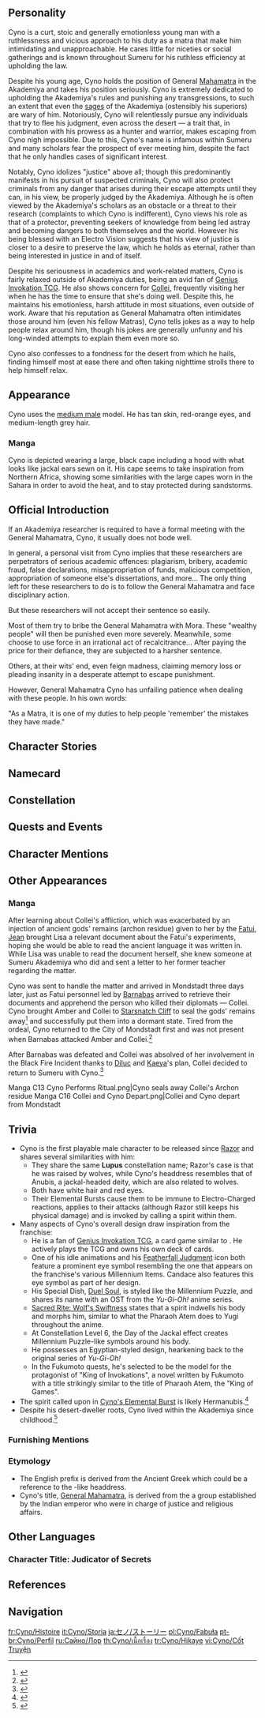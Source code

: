{{CharacterTabs}}
{{Quote|The General Mahamatra of the Akademiya, leader of all the Matras. He has a unique sense of humor that never fails to leave a deep impression.|Description from the Official Website<ref>Official Genshin Impact Website: [https://genshin.hoyoverse.com/en/character/sumeru?char=3 Cyno]</ref>}}

==Personality==
{{Quote|The General Mahamatra in charge of supervising the researchers of the Akademiya. It is said that when he gets down to work, the General Mahamatra is even more sufficient than the "Great Vayuvyastra" made by the Kshahrewar.|In-game character attributes and profile page text}}
Cyno is a curt, stoic and generally emotionless young man with a ruthlessness and vicious approach to his duty as a matra that make him intimidating and unapproachable. He cares little for niceties or social gatherings and is known throughout Sumeru for his ruthless efficiency at upholding the law.

Despite his young age, Cyno holds the position of General [[Matra|Mahamatra]] in the Akademiya and takes his position seriously. Cyno is extremely dedicated to upholding the Akademiya's rules and punishing any transgressions, to such an extent that even the [[Sumeru Akademiya#Academic Progression|sages]] of the Akademiya (ostensibly his superiors) are wary of him. Notoriously, Cyno will relentlessly pursue any individuals that try to flee his judgment, even across the desert &mdash; a trait that, in combination with his prowess as a hunter and warrior, makes escaping from Cyno nigh impossible. Due to this, Cyno's name is infamous within Sumeru and many scholars fear the prospect of ever meeting him, despite the fact that he only handles cases of significant interest.

Notably, Cyno idolizes "justice" above all; though this predominantly manifests in his pursuit of suspected criminals, Cyno will also protect criminals from any danger that arises during their escape attempts until they can, in his view, be properly judged by the Akademiya. Although he is often viewed by the Akademiya's scholars as an obstacle or a threat to their research (complaints to which Cyno is indifferent), Cyno views his role as that of a protector, preventing seekers of knowledge from being led astray and becoming dangers to both themselves and the world. However his being blessed with an Electro Vision suggests that his view of justice is closer to a desire to preserve the law, which he holds as eternal, rather than being interested in justice in and of itself.

Despite his seriousness in academics and work-related matters, Cyno is fairly relaxed outside of Akademiya duties, being an avid fan of [[Genius Invokation TCG]]. He also shows concern for [[Collei]], frequently visiting her when he has the time to ensure that she's doing well. Despite this, he maintains his emotionless, harsh attitude in most situations, even outside of work. Aware that his reputation as General Mahamatra often intimidates those around him (even his fellow Matras), Cyno tells jokes as a way to help people relax around him, though his jokes are generally unfunny and his long-winded attempts to explain them even more so.

Cyno also confesses to a fondness for the desert from which he hails, finding himself most at ease there and often taking nighttime strolls there to help himself relax.

==Appearance==
{{See also|Heart of the Scales}}
<!-- Keep appearance section short and concise. Limit to 3-4 sentences. Outfits should be described on the outfit pages. -->
Cyno uses the [[:Category:Medium Male Characters|medium male]] model. He has tan skin, red-orange eyes, and medium-length grey hair.

===Manga===
Cyno is depicted wearing a large, black cape including a hood with what looks like jackal ears sewn on it. His cape seems to take inspiration from Northern Africa, showing some similarities with the large capes worn in the Sahara in order to avoid the heat, and to stay protected during sandstorms.

==Official Introduction==
{{Official Introduction
|title     = The law is just, and there is no escape for the guilty
|link      = https://www.hoyolab.com/article/7118146
|character = Cyno}}
{{Quote|Many researchers at the [[Akademiya]] fear that the General Mahamatra will interfere with their research. However, it seems that they are worrying about nothing. Most of them do not produce results worthy of his visit.|A reply given by Forest Watcher [[Tighnari]] when [[Collei]] asked a question about the General Mahamatra.}}
If an Akademiya researcher is required to have a formal meeting with the General Mahamatra, Cyno, it usually does not bode well.

In general, a personal visit from Cyno implies that these researchers are perpetrators of serious academic offences: plagiarism, bribery, academic fraud, false declarations, misappropriation of funds, malicious competition, appropriation of someone else's dissertations, and more... The only thing left for these researchers to do is to follow the General Mahamatra and face disciplinary action.

But these researchers will not accept their sentence so easily.

Most of them try to bribe the General Mahamatra with Mora. These "wealthy people" will then be punished even more severely. Meanwhile, some choose to use force in an irrational act of recalcitrance... After paying the price for their defiance, they are subjected to a harsher sentence.

Others, at their wits' end, even feign madness, claiming memory loss or pleading insanity in a desperate attempt to escape punishment.

However, General Mahamatra Cyno has unfailing patience when dealing with these people. In his own words:

"As a Matra, it is one of my duties to help people 'remember' the mistakes they have made."

==Character Stories==
{{Character Story
|title1        = Character Details
|text1         = <p>As the leader of all Matra, General Mahamatra Cyno is well known to everyone in the Akademiya.</p><!--
              --><p>His duties are to arrest those who violate the Akademiya's rules and regulations, terminate illegal studies, and uphold discipline of the Akademiya. Nevertheless, researchers feel that this General Mahamatra does nothing but undermine academic progress and prohibit scientific research. Some even claim that he is "cutting off the path to knowledge" and can be seen as a dire threat to any researcher eager to seek knowledge...</p><!--
              --><p>Over time, researchers have come to shrink away from Cyno in silence whenever they so much as see him, wanting to have nothing to do with him.</p><!--
              --><p>But the General Mahamatra is hardly bothered by such things.</p><!--
              --><p>If this exaggerated public image can really deter some researchers, that will in no way be an inconvenience for his work.</p><!--
              --><p>Plus, in the words of that Forest Watcher friend of his,</p><!--
              --><p>"The research conducted by most researchers is nowhere significant enough to result in a talk with a Matra."</p>
|mention1      = Tighnari

|title2        = Character Story 1
|friendship2   = 2
|text2         = <p>Wisdom can bring enlightenment to scholars, but can also lead to utter arrogance.</p><!--
              --><p>In the history of the Akademiya, many researchers have used their "wisdom" to commit crimes.</p><!--
              --><p>For example, in order to test the limit of the Specters' body inflation, one [[Amurta]] researcher adopted an illegal catalyst and created a mega-sized [[Specter]], which later exploded during the experiment and leveled the entire research center. Then, there was a researcher from [[Spantamad]] who had aimed to test a Ruin Guard's ability to cultivate fields, but lost control of the modified machine, resulting in the ruin of many farmlands and grave injuries for several farmers. There have also been numerous criminal cases concerning academic fraud and the abuse of intelligence for personal gain...</p><!--
              --><p>Such researchers, who do not abide by the law and pose dangers to others, will all be pursued and judged by the Matra led by Cyno.</p><!--
              --><p>When they stand before the Matra, these researchers will almost always spare no effort to justify themselves. Their reasons have included but are not limited to suddenly cut funds, the Akademiya's favoritism towards other researchers, the results of their work being stolen... Some may even accuse the Matra of stopping them from completing their research out of jealousy of their talents.</p><!--
              --><p>Cyno's response to such sophistry is always to stay silent and press forward in subduing all those garrulous criminals and sending them to trial.</p><!--
              --><p>Those who violate the rules can always come up with a million excuses. However, only one ending awaits them.</p>
|mention2      = 

|title3        = Character Story 2
|friendship3   = 3
|text3         = <p>The name of the General Mahamatra has traveled well beyond the Akademiya's walls.</p><!--
              --><p>According to a [[Forest Watcher]] in the [[Avidya Forest]], he once caught a glimpse of this General Mahamatra quietly traveling through the woods in the middle of the night. A person living on the outskirts of [[Apam Woods]] can still clearly remember how a white-haired teenager asked them for a bowl of water, before venturing deep into the forest alone with just a traveling pack on his back. Adventurers resting in [[Sobek Oasis]] claim to have given directions to Cyno, though the area he was heading to had been packed with monsters. Even the proudest mercenaries and Treasure Hoarders in the Great Red Sand dare not make things difficult for the General Mahamatra, having learned this lesson well from the example of a mercenary group that was annihilated in the desert for sheltering wanted researchers.</p><!--
              --><p>However, for those criminals who have fallen into the hands of Cyno, their reverence for the General Mahamatra usually comes from another aspect of his character.</p><!--
              --><p>When escaping from the Akademiya, criminals tend to flee in an extreme panic, and can sometimes stray into perilous places. Yet, instead of letting them suffer the consequences, Cyno will come to their rescue without hesitation, just so that he can bring them back to the Akademiya to face their proper punishment.</p><!--
              --><p>Once, a criminal who had crossed the Great Red Sand with Cyno asked him about the point of doing all this. Cyno replied,</p><!--
              --><p>"Only the law can judge you, and my role here is to bring you to face the scales."</p><!--
              --><p>After being released from prison, the researcher, who had been a Vahumana graduate, turned their adventures returning to the Akademiya into a novel titled "The Goon," which remains a bestseller in the Akademiya. The researcher was even invited by Vahumana to give a lecture, during which they went into great detail about the portrayal of "justice" in the book.</p><!--
              --><p>If you ask Cyno, however, he would say that certain parts of the book were heavily exaggerated. In truth, they did not encounter any monsters created by the descendants of King Deshret, nor did they stray into a living labyrinth at the bottom of the desert or survive a sandstorm in the folds of a humongous sandworm.</p><!--
              --><p>Nevertheless, Cyno did appreciate the candidness with which the author described their own crimes, and would like to remind them to not commit such crimes ever again.</p>
|mention3      = 

|title4        = Character Story 3
|friendship4   = 4
|text4         = <p>In the Akademiya, the mere mention of the Matra's office can make any researcher's heart seize up.</p><!--
              --><p>Apart from the renowned "evil deeds" of the Matra, what disturbs them even more is how creepy, dry laughter can be heard from the office whenever Cyno walks in...</p><!--
              --><p>Researchers firmly believe that this must be the Matra's way of expressing smug satisfaction at the sight of Cyno passing judgment on some hapless researcher.</p><!--
              --><p>But only the Matra know that the laughter is a response to Cyno's unique sense of humor.</p><!--
              --><p>"I once worked on a case where the researcher involved was under great pressure because his paper had been rejected multiple times at the review stage. He eventually rammed it through by successfully bribing the members of his review committee. However, the data in that paper was so wrong that it didn't even take long to be exposed as academic fraud. When I went to arrest this researcher, he asked me 'what have I done wrong?'..."</p><!--
              --><p>After a pause, Cyno continued,</p><!--
              --><p>"I answered, 'Your paper.'"</p><!--
              --><p>Seeing the Matra all sit there in silence, Cyno seemed to be worried that they did not get the joke, so he went on to explain it with a serious expression,</p><!--
              --><p>"You see, the interesting part of this story lies in how, when he asked me what he had done wrong, he expected me to say that his fault lay with his bribing of the committee due to academic pressure, yet I told him that his error was in not reaching the correct conclusions in his paper. The clever part about this joke is that I changed the subject that was being discussed..."</p><!--
              --><p>After he finished explaining, the Matra all exchanged looks before letting out a few dry, strangled laughs in concert...</p><!--
              --><p>The awkward laughter lent a strange sense of human warmth then to the often somber and solemn Matra office.</p><!--
              --><p>However, to prevent such an awkward situation from ever happening again, the Matra gradually came to a consensus that after Cyno finishes telling a joke, everyone in the room must force out a laugh or two in response so that he will not start explaining it.</p><!--
              --><p>On the other hand, any Matra who attempts to imitate Cyno's style will be harshly punished by the others through extreme means such as confiscating their canteen meal tickets.</p><!--
              --><p>After all, one Cyno is enough for the whole division.</p>
|mention4      = 

|title5        = Character Story 4
|friendship5   = 5
|text5         = <p>Cyno has always believed that the Matra are not the enemies of those who seek knowledge.</p><!--
              --><p>[[Cyrus (Sumeru)|Cyrus]], a scholar who tutored Cyno before, once told him that without the Akademiya's laws, "wisdom" will soon turn into "calamity."</p><!--
              --><p>These floating scraps of out-of-control "wisdom" are like bait on a sea of ignorance, luring innocent knowledge seekers into the abyss.</p><!--
              --><p>They will make researchers far too arrogant and reckless, to the point where they may even attempt to tamper with life and death due to their lack of respect for human life. Eventually, they shall cause irreparable damage to the world.</p><!--
              --><p>The sages keep introducing new rules and regulations precisely to ensure that the knowledge seekers of the Akademiya will not be misled and go astray because of such bait.</p><!--
              --><p>The Matra who hunt down those who violate the law and judge them according to those same laws are in fact the "guardians" of all those who seek knowledge in the Akademiya.</p><!--
              --><p>However, in the eyes of researchers, they are but a bunch of "demolishers" who constantly, violently cut off their paths to knowledge.</p><!--
              --><p>"Dumb humanoid Fungi," "Mr. You-Can't-Do-This," "Paper Shredders"... These are all nicknames they have come up with for the Matra.</p><!--
              --><p>Among them, the most notorious one is "the Akademiya's Sumpter Beasts," a name coined by a Haravatat researcher.</p><!--
              --><p>When they first heard of this nickname, most of the Matra were rather enraged, reckoning that the researchers thought too little of their hard work.</p><!--
              --><p>On the contrary, Cyno noted that he actually fancied it quite a bit.</p><!--
              --><p>"We Matra are indeed Sumpter Beasts who walk the Akademiya's halls, carrying the rules and regulations on our backs."</p><!--
              --><p>"When exercising our rights, each of us must always keep that weight in mind."</p><!--
              --><p>After pondering the matter for a while, this General Mahamatra added,</p><!--
              --><p>"Plus, we could stand to be more like Sumpter Beasts in avoiding pointless arguments and focusing on, ahem, getting to our desired destination."</p>
|mention5      = Cyrus (Sumeru)

|title6        = Character Story 5
|friendship6   = 6
|text6         = <p>When the Akademiya was first established, its researchers wielded their boundless imagination and innovation to the fullest with the abundant resources available at their beck and call.</p><!--
              --><p>They had reshaped terrain, controlled the weather, recreated ancient relics... But when the knowledge of the earth could no longer satisfy their insatiable curiosity, some researchers turned their focus to the starry skies, whereas some others attempted to tamper with life and death.</p><!--
              --><p>However, these kinds of knowledge were not things they should or could have touched upon.</p><!--
              --><p>To prevent researchers from being devastated by their own knowledge, the sages laid out six cardinal sins.</p><!--
              --><p>They held that all the crimes in this world derive from these six sins.</p><!--
              --><p>The first is to interfere with human evolution;</p><!--
              --><p>The second is to tamper with life and death;</p><!--
              --><p>The third is to delve beyond the universe;</p><!--
              --><p>The fourth is to investigate the origin of words;</p><!--
              --><p>The fifth is to revere gods without acts of devotion;</p><!--
              --><p>The sixth is to attempt the forbidden and fear none.</p><!--
              --><p>Since then, the sages have been introducing new rules and regulations according to these six deadly sins while amending and revising old ones. The Matra enforce the laws, and the researchers perform their roles accordingly as well.</p><!--
              --><p>In this way, everything in the Akademiya functions in a desirable manner, and the Akademiya and its researchers have been marching forward with thriving clarity of wisdom ever since.</p><!--
              --><p>As time has passed, the six ancient sins seem to have been forgotten by most, and ambitious people have been on the move since...</p><!--
              --><p>However, for Cyno, the current General Mahamatra, what he ought to do has not changed.</p><!--
              --><p>He will, according to the six ancient deadly sins, justly judge all the lawbreakers.</p><!--
              --><p>Even sages shall not be exempt.</p>
|mention6      = 

|title7        = Cyno's Genius Invokation TCG Deck Box
|friendship7   = 4
|text7         = <p>This deck box, which contains Cyno's [[Genius Invokation TCG]] deck, is his favorite physical possession.</p><!--
              --><p>The exterior of this deck box is wrapped with multiple layers of high-quality leather, and every seam has been carefully handled. As long as the rope fixed on the leather remains tightly tied, the entire deck box will be completely sealed, and not even a drop of water can get through. The interior is padded with silk, which can minimize the bending of card corners. According to the shop owner, the silk used was all imported from Liyue and made from top-quality [[Silk Flower]]s. This deck box even comes with a tough leather strap, so the buyer can easily affix the box to any part of their body. The surface of the deck box is even engraved with the Genius Invokation TCG emblem and the name of one who purchased it.</p><!--
              --><p>Cyno has put his strongest deck in this box. He believes that as long as he gets to duel with this deck, he will be nothing short of invincible.</p><!--
              --><p>Of course, the next thing to do is to find a couple players who are willing to play against him.</p><!--
              --><p>Hmm... Would that Forest Watcher be available at the moment?</p>
|mention7      = Tighnari

|title8        = Vision
|friendship8   = 6
|text8         = <p>When it comes to how Cyno got his Vision, many versions of the story can be found circulating in the Akademiya.</p><!--
              --><p>Some say that he was once instructed to arrest a researcher who had been studying methods of making counterfeit Visions. The researcher had previously bought a masterless Vision for research, which then became Cyno's Vision. Some believe that Cyno is actually a descendant of King Deshret. They say that he grew up in a temple located in the Great Red Sand and was raised by a nameless Hermanubis priest who cultivated Cyno's will and strength before, when he was ready, bestowing upon him a Vision and requiring him to cross the desert all by himself to arrive at the Akademiya and enact Hermanubis' will. Of course, according to some conspiracy theories, Cyno's Vision is closely connected with certain forbidden technologies hidden within the Akademiya. Otherwise, how could this member of the desert ilk earn a spot in the Akademiya?</p><!--
              --><p>No one dares to check any of the stories' authenticity with Cyno in person, and Cyno himself cannot be bothered to waste energy on these ridiculous rumors.</p><!--
              --><p>The truth is that the way he obtained his Vision was rather simple.</p><!--
              --><p>It was the day before he was about to become the new General Mahamatra. As per usual, after finishing his work as a Matra, Cyno went to the library to read books relating to the Akademiya's rules and regulations. He can still well remember that the book he was reading that day mainly talked about the six cardinal sins that the sages had decided on, which they held to be the origins of all crimes and thus served as the foundation for all the modern rules and regulations of the Akademiya. While he was reading the chapter on the sin of divulging secrets without a hint of fear, he failed to fathom some chunks of the content depicted in the book, so he closed his eyes and ruminated. The moment he opened his eyes, the first thing he saw was a Vision, laid nicely on the page.</p><!--
              --><p>Cyno looked at the Vision and fell into contemplation. He first confirmed that there was no existing rule that prohibited someone from being granted a Vision. Then he went over several academic cases with Visions involved and ensured that this Vision was not some malicious trap. He went on to ponder the challenges he might encounter after becoming the General Mahamatra and how this Vision might help in these future trials... After carefully weighing up the pros and cons, Cyno finally accepted this gift from the gods earnestly.</p><!--
              --><p>By then, the morning light was already shining through the windows. Cyno left the library with the Vision and his as-yet-unfinished read in hand before heading over to the location where he was to be inaugurated as the General Mahamatra.</p><!--
              --><p>If all went well, in half an hour, he would become the Akademiya's new General Mahamatra.</p><!--
              --><p>He was about to be entrusted with the sacred power to judge those who had erred, and this Vision would ensure that this sacred privilege could be exercised as intended.</p>
|mention8      = 
}}

==Namecard==
{{Namecard|Cyno: Silence}}

==Constellation==
{{Constellation Lore|Lupus Aureus}}

==Quests and Events==
{{Quests and Events
|Where the Boat of Consciousness Lies = cutscene
}}

==Character Mentions==
{{Character Mentions}}

==Other Appearances==
===Manga===
After learning about Collei's affliction, which was exacerbated by an injection of ancient gods' remains (archon residue) given to her by the [[Fatui]], [[Jean]] brought Lisa a relevant document about the Fatui's experiments, hoping she would be able to read the ancient language it was written in. While Lisa was unable to read the document herself, she knew someone at Sumeru Akademiya who did and sent a letter to her former teacher regarding the matter.

Cyno was sent to handle the matter and arrived in Mondstadt three days later, just as Fatui personnel led by [[Barnabas]] arrived to retrieve their documents and apprehend the person who killed their diplomats &mdash; Collei. Cyno brought Amber and Collei to [[Starsnatch Cliff]] to seal the gods' remains away<ref name="M12">{{Ref/Manga|12}}</ref> and successfully put them into a dormant state. Tired from the ordeal, Cyno returned to the City of Mondstadt first and was not present when Barnabas attacked Amber and Collei.<ref>{{Ref/Manga|13}}</ref>

After Barnabas was defeated and Collei was absolved of her involvement in the Black Fire Incident thanks to [[Diluc]] and [[Kaeya]]'s plan, Collei decided to return to Sumeru with Cyno.<ref>{{Ref/Manga|16}}</ref>

<gallery>
Manga C13 Cyno Performs Ritual.png|Cyno seals away Collei's Archon residue
Manga C16 Collei and Cyno Depart.png|Collei and Cyno depart from Mondstadt
</gallery>

==Trivia==
* Cyno is the first playable male {{Electro}} character to be released since [[Razor]] and shares several similarities with him:
** They share the same '''Lupus''' constellation name; Razor's case is that he was raised by wolves, while Cyno's headdress resembles that of Anubis, a jackal-headed deity, which are also related to wolves.
** Both have white hair and red eyes.
** Their Elemental Bursts cause them to be immune to Electro-Charged reactions, applies {{Electro}} to their attacks (although Razor still keeps his physical damage) and is invoked by calling a spirit within them.
* Many aspects of Cyno's overall design draw inspiration from the ''{{w|Yu-Gi-Oh!}}'' franchise:
** He is a fan of [[Genius Invokation TCG]], a card game similar to {{w|Yu-Gi-Oh! Trading Card Game|Duel Monsters}}. He actively plays the TCG and owns his own deck of cards.
** One of his idle animations and his [[Featherfall Judgment]] icon both feature a prominent eye symbol resembling the one that appears on the franchise's various Millennium Items. Candace also features this eye symbol as part of her design.
** His Special Dish, [[Duel Soul]], is styled like the Millennium Puzzle, and shares its name with an OST from the ''Yu-Gi-Oh!'' anime series.
** [[Sacred Rite: Wolf's Swiftness]] states that a spirit indwells his body and morphs him, similar to what the Pharaoh Atem does to Yugi throughout the anime.
** At Constellation Level 6, the Day of the Jackal effect creates Millennium Puzzle-like symbols around his body.
** He possesses an Egyptian-styled design, hearkening back to the original series of ''Yu-Gi-Oh!''
** In the Fukumoto quests, he's selected to be the model for the protagonist of "King of Invokations", a novel written by Fukumoto with a title strikingly similar to the title of Pharaoh Atem, the "King of Games".
* The spirit called upon in [[Cyno's Elemental Burst]] is likely Hermanubis.<ref name="windblume cyno lisa">{{Ref/Quest|A Riddle Amidst the Crowds|note=post-quest dialogue between Cyno and Lisa}}</ref>
* Despite his desert-dweller roots, Cyno lived within the Akademiya since childhood.<ref>{{Ref/Quest|Joy Above the Clouds}}</ref>

===Furnishing Mentions===
{{Character Furnishing Mentions}}

===Etymology===
*The English prefix {{wt|cyno-|cyno|English}} is derived from the Ancient Greek {{lang|mini=1|grc=κύων|grc_rm=kúōn|grc_tl=dog,}} which could be a reference to the {{w|Anubis}}-like headdress.
*Cyno's title, [[Matra|General Mahamatra]], is derived from the {{lang|{{w|Mahamatra}}|sa=महामात्र|ta_tl=Officer of High Rank,}} a group established by the Indian emperor {{w|Ashoka}} who were in charge of justice and religious affairs.
<!--
==Notes==
{{Reflist|note=1}}
-->

==Other Languages==
===Character Title: Judicator of Secrets===
{{Other Languages
|en      = Judicator of Secrets
|zhs     = 缄秘的裁遣
|zhs_rm  = Jiānmì de Cáiqiǎn
|zht     = 緘秘的裁遣
|zht_rm  = Jiānmì de Cáiqiǎn
|zh_tl   = 
|ja      = 緘秘の裁き
|ja_rm   = Kanpi no Sabaki
|ja_tl   = Judge of Hidden Secrets
|ko      = 비밀 심판
|ko_rm   = Bimil Simpan
|ko_tl   = Secret Judgement
|es      = El Magistrado de lo Arcano
|es_tl   = The Magistrate of the Arcane
|fr      = Juge des secrets
|fr_tl   = Judge of Secrets
|ru      = Вершитель таинств
|ru_tl   = Executor of Secrets
|th      = การพิพากษาอันซ่อนเร้น
|th_rm   = Karn Pipaaksa An Son Rein
|th_tl   = Secret Judgment
|vi      = Phán Quyết Ẩn Mật
|vi_tl   = Hidden Judgement
|de      = Richter über Geheimnisse
|de_tl   = Judge Over Secrets
|id      = Judicator of Secrets
|pt      = Juiz dos Segredos
|pt_tl   = Judge of Secrets
|tr      = Sırlar Hakimi
|tr_tl   = 
|it      = Giustiziere dei segreti
|it_tl   = Executioner of Secrets
}}

==References==
{{Reflist}}

==Navigation==
{{Character Navbox|link type=lore}}

[[fr:Cyno/Histoire]]
[[it:Cyno/Storia]]
[[ja:セノ/ストーリー]]
[[pl:Cyno/Fabuła]]
[[pt-br:Cyno/Perfil]]
[[ru:Сайно/Лор]]
[[th:Cyno/เนื้อเรื่อง]]
[[tr:Cyno/Hikaye]]
[[vi:Cyno/Cốt Truyện]]
